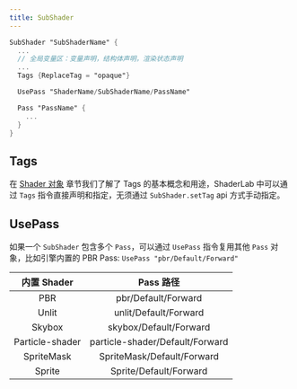 ```yaml
---
title: SubShader
---
```


```glsl
SubShader "SubShaderName" {
  ...
  // 全局变量区：变量声明，结构体声明，渲染状态声明
  ...
  Tags {ReplaceTag = "opaque"}

  UsePass "ShaderName/SubShaderName/PassName"

  Pass "PassName" {
    ...
  }
}
```

## Tags

在 [Shader 对象](/class) 章节我们了解了 Tags 的基本概念和用途，ShaderLab 中可以通过 `Tags` 指令直接声明和指定，无须通过 `SubShader.setTag` api 方式手动指定。


## UsePass

  如果一个 `SubShader` 包含多个 `Pass`，可以通过 `UsePass` 指令复用其他 `Pass` 对象，比如引擎内置的 PBR Pass: `UsePass "pbr/Default/Forward"`

  |   内置 Shader   |            Pass 路径            |
  | :-------------: | :-----------------------------: |
  |       PBR       |       pbr/Default/Forward       |
  |      Unlit      |      unlit/Default/Forward      |
  |     Skybox      |     skybox/Default/Forward      |
  | Particle-shader | particle-shader/Default/Forward |
  |   SpriteMask    |   SpriteMask/Default/Forward    |
  |     Sprite      |     Sprite/Default/Forward      |
